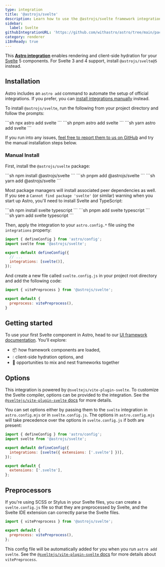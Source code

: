```yaml
---
type: integration
title: '@astrojs/svelte'
description: Learn how to use the @astrojs/svelte framework integration to extend component support in your Astro project.
sidebar:
  label: Svelte
githubIntegrationURL: 'https://github.com/withastro/astro/tree/main/packages/integrations/svelte/'
category: renderer
i18nReady: true
---
```


This **[Astro integration][astro-integration]** enables rendering and client-side hydration for your [Svelte](https://svelte.dev/) 5 components. For Svelte 3 and 4 support, install `@astrojs/svelte@5` instead.

## Installation

Astro includes an `astro add` command to automate the setup of official integrations. If you prefer, you can [install integrations manually](#manual-install) instead.

To install `@astrojs/svelte`, run the following from your project directory and follow the prompts:

<PackageManagerTabs>
  <Fragment slot="npm">
  ```sh
  npx astro add svelte
  ```
  </Fragment>
  <Fragment slot="pnpm">
  ```sh
  pnpm astro add svelte
  ```
  </Fragment>
  <Fragment slot="yarn">
  ```sh
  yarn astro add svelte
  ```
  </Fragment>
</PackageManagerTabs>

If you run into any issues, [feel free to report them to us on GitHub](https://github.com/withastro/astro/issues) and try the manual installation steps below.

### Manual Install

First, install the `@astrojs/svelte` package:

<PackageManagerTabs>
  <Fragment slot="npm">
  ```sh
  npm install @astrojs/svelte
  ```
  </Fragment>
  <Fragment slot="pnpm">
  ```sh
  pnpm add @astrojs/svelte
  ```
  </Fragment>
  <Fragment slot="yarn">
  ```sh
  yarn add @astrojs/svelte
  ```
  </Fragment>
</PackageManagerTabs>

Most package managers will install associated peer dependencies as well. If you see a `Cannot find package 'svelte'` (or similar) warning when you start up Astro, you'll need to install Svelte and TypeScript:

<PackageManagerTabs>
  <Fragment slot="npm">
  ```sh
  npm install svelte typescript
  ```
  </Fragment>
  <Fragment slot="pnpm">
  ```sh
  pnpm add svelte typescript
  ```
  </Fragment>
  <Fragment slot="yarn">
  ```sh
  yarn add svelte typescript
  ```
  </Fragment>
</PackageManagerTabs>

Then, apply the integration to your `astro.config.*` file using the `integrations` property:

```js title="astro.config.mjs" ins={2} ins="svelte()"
import { defineConfig } from 'astro/config';
import svelte from '@astrojs/svelte';

export default defineConfig({
  // ...
  integrations: [svelte()],
});
```

And create a new file called `svelte.config.js` in your project root directory and add the following code:

```js title="svelte.config.js"
import { vitePreprocess } from '@astrojs/svelte';

export default {
  preprocess: vitePreprocess(),
}
```

## Getting started

To use your first Svelte component in Astro, head to our [UI framework documentation][astro-ui-frameworks]. You'll explore:

* 📦 how framework components are loaded,
* 💧 client-side hydration options, and
* 🤝 opportunities to mix and nest frameworks together

## Options

This integration is powered by `@sveltejs/vite-plugin-svelte`. To customize the Svelte compiler, options can be provided to the integration. See the [`@sveltejs/vite-plugin-svelte` docs](https://github.com/sveltejs/vite-plugin-svelte/blob/HEAD/docs/config.md) for more details.

You can set options either by passing them to the `svelte` integration in `astro.config.mjs` or in `svelte.config.js`. The options in `astro.config.mjs` will take precedence over the options in `svelte.config.js` if both are present:

```js title="astro.config.mjs" "extensions: ['.svelte']"
import { defineConfig } from 'astro/config';
import svelte from '@astrojs/svelte';

export default defineConfig({
  integrations: [svelte({ extensions: ['.svelte'] })],
});
```

```js title="svelte.config.js"
export default {
  extensions: ['.svelte'],
};
```

## Preprocessors

<Since v="2.0.0" pkg="@astrojs/svelte" />

If you're using SCSS or Stylus in your Svelte files, you can create a `svelte.config.js` file so that they are preprocessed by Svelte, and the Svelte IDE extension can correctly parse the Svelte files.

```js title="svelte.config.js"
import { vitePreprocess } from '@astrojs/svelte';

export default {
  preprocess: vitePreprocess(),
};
```

This config file will be automatically added for you when you run `astro add svelte`. See the [`@sveltejs/vite-plugin-svelte` docs](https://github.com/sveltejs/vite-plugin-svelte/blob/HEAD/docs/preprocess.md) for more details about `vitePreprocess`.

[astro-integration]: /en/guides/integrations-guide/

[astro-ui-frameworks]: /en/guides/framework-components/#using-framework-components
